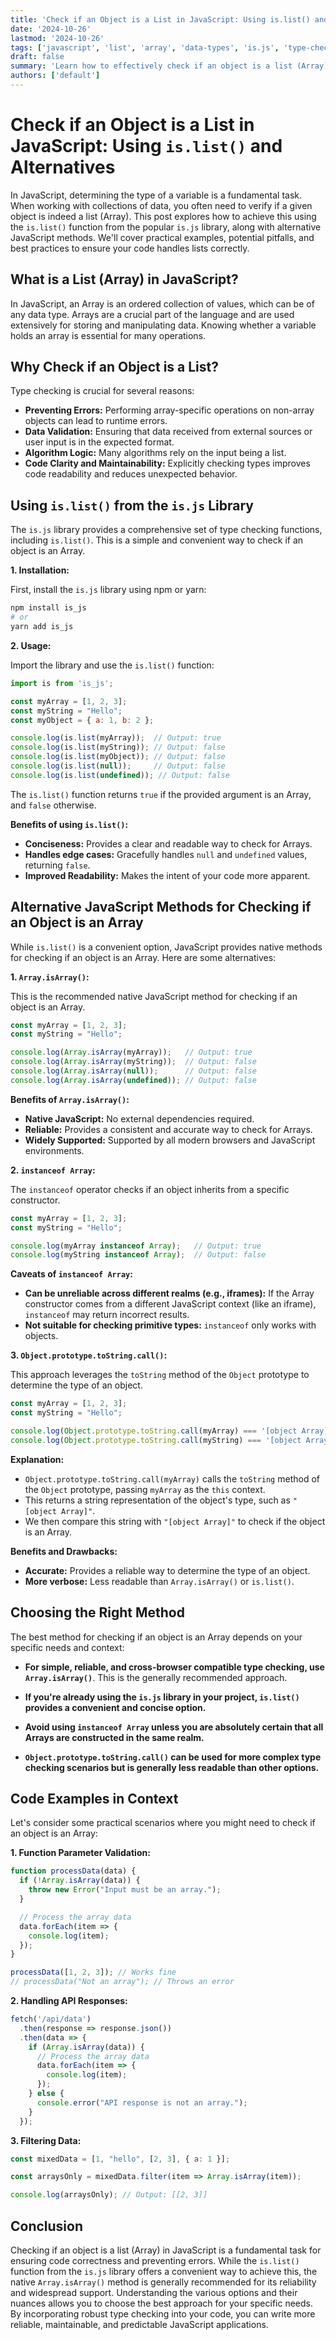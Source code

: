 ```yaml
---
title: 'Check if an Object is a List in JavaScript: Using is.list() and Alternatives'
date: '2024-10-26'
lastmod: '2024-10-26'
tags: ['javascript', 'list', 'array', 'data-types', 'is.js', 'type-checking', 'programming']
draft: false
summary: 'Learn how to effectively check if an object is a list (Array) in JavaScript using the is.list() function from the is.js library and other native JavaScript methods. Understand the nuances and best practices for reliable type checking.'
authors: ['default']
---
```


# Check if an Object is a List in JavaScript: Using `is.list()` and Alternatives

In JavaScript, determining the type of a variable is a fundamental task. When working with collections of data, you often need to verify if a given object is indeed a list (Array). This post explores how to achieve this using the `is.list()` function from the popular `is.js` library, along with alternative JavaScript methods. We'll cover practical examples, potential pitfalls, and best practices to ensure your code handles lists correctly.

## What is a List (Array) in JavaScript?

In JavaScript, an Array is an ordered collection of values, which can be of any data type. Arrays are a crucial part of the language and are used extensively for storing and manipulating data.  Knowing whether a variable holds an array is essential for many operations.

## Why Check if an Object is a List?

Type checking is crucial for several reasons:

*   **Preventing Errors:** Performing array-specific operations on non-array objects can lead to runtime errors.
*   **Data Validation:** Ensuring that data received from external sources or user input is in the expected format.
*   **Algorithm Logic:**  Many algorithms rely on the input being a list.
*   **Code Clarity and Maintainability:** Explicitly checking types improves code readability and reduces unexpected behavior.

## Using `is.list()` from the `is.js` Library

The `is.js` library provides a comprehensive set of type checking functions, including `is.list()`. This is a simple and convenient way to check if an object is an Array.

**1. Installation:**

First, install the `is.js` library using npm or yarn:

```bash
npm install is_js
# or
yarn add is_js
```

**2. Usage:**

Import the library and use the `is.list()` function:

```javascript
import is from 'is_js';

const myArray = [1, 2, 3];
const myString = "Hello";
const myObject = { a: 1, b: 2 };

console.log(is.list(myArray));  // Output: true
console.log(is.list(myString)); // Output: false
console.log(is.list(myObject)); // Output: false
console.log(is.list(null));     // Output: false
console.log(is.list(undefined)); // Output: false
```

The `is.list()` function returns `true` if the provided argument is an Array, and `false` otherwise.

**Benefits of using `is.list()`:**

*   **Conciseness:** Provides a clear and readable way to check for Arrays.
*   **Handles edge cases:**  Gracefully handles `null` and `undefined` values, returning `false`.
*   **Improved Readability:**  Makes the intent of your code more apparent.

## Alternative JavaScript Methods for Checking if an Object is an Array

While `is.list()` is a convenient option, JavaScript provides native methods for checking if an object is an Array. Here are some alternatives:

**1. `Array.isArray()`:**

This is the recommended native JavaScript method for checking if an object is an Array.

```javascript
const myArray = [1, 2, 3];
const myString = "Hello";

console.log(Array.isArray(myArray));   // Output: true
console.log(Array.isArray(myString));  // Output: false
console.log(Array.isArray(null));      // Output: false
console.log(Array.isArray(undefined)); // Output: false
```

**Benefits of `Array.isArray()`:**

*   **Native JavaScript:**  No external dependencies required.
*   **Reliable:**  Provides a consistent and accurate way to check for Arrays.
*   **Widely Supported:**  Supported by all modern browsers and JavaScript environments.

**2. `instanceof Array`:**

The `instanceof` operator checks if an object inherits from a specific constructor.

```javascript
const myArray = [1, 2, 3];
const myString = "Hello";

console.log(myArray instanceof Array);   // Output: true
console.log(myString instanceof Array);  // Output: false
```

**Caveats of `instanceof Array`:**

*   **Can be unreliable across different realms (e.g., iframes):**  If the Array constructor comes from a different JavaScript context (like an iframe), `instanceof` may return incorrect results.
*   **Not suitable for checking primitive types:** `instanceof` only works with objects.

**3. `Object.prototype.toString.call()`:**

This approach leverages the `toString` method of the `Object` prototype to determine the type of an object.

```javascript
const myArray = [1, 2, 3];
const myString = "Hello";

console.log(Object.prototype.toString.call(myArray) === '[object Array]');   // Output: true
console.log(Object.prototype.toString.call(myString) === '[object Array]');  // Output: false
```

**Explanation:**

*   `Object.prototype.toString.call(myArray)` calls the `toString` method of the `Object` prototype, passing `myArray` as the `this` context.
*   This returns a string representation of the object's type, such as `"[object Array]"`.
*   We then compare this string with `"[object Array]"` to check if the object is an Array.

**Benefits and Drawbacks:**

*   **Accurate:**  Provides a reliable way to determine the type of an object.
*   **More verbose:**  Less readable than `Array.isArray()` or `is.list()`.

## Choosing the Right Method

The best method for checking if an object is an Array depends on your specific needs and context:

*   **For simple, reliable, and cross-browser compatible type checking, use `Array.isArray()`**.  This is the generally recommended approach.

*   **If you're already using the `is.js` library in your project, `is.list()` provides a convenient and concise option.**

*   **Avoid using `instanceof Array` unless you are absolutely certain that all Arrays are constructed in the same realm.**

*   **`Object.prototype.toString.call()` can be used for more complex type checking scenarios but is generally less readable than other options.**

## Code Examples in Context

Let's consider some practical scenarios where you might need to check if an object is an Array:

**1. Function Parameter Validation:**

```javascript
function processData(data) {
  if (!Array.isArray(data)) {
    throw new Error("Input must be an array.");
  }

  // Process the array data
  data.forEach(item => {
    console.log(item);
  });
}

processData([1, 2, 3]); // Works fine
// processData("Not an array"); // Throws an error
```

**2. Handling API Responses:**

```javascript
fetch('/api/data')
  .then(response => response.json())
  .then(data => {
    if (Array.isArray(data)) {
      // Process the array data
      data.forEach(item => {
        console.log(item);
      });
    } else {
      console.error("API response is not an array.");
    }
  });
```

**3. Filtering Data:**

```javascript
const mixedData = [1, "hello", [2, 3], { a: 1 }];

const arraysOnly = mixedData.filter(item => Array.isArray(item));

console.log(arraysOnly); // Output: [[2, 3]]
```

## Conclusion

Checking if an object is a list (Array) in JavaScript is a fundamental task for ensuring code correctness and preventing errors. While the `is.list()` function from the `is.js` library offers a convenient way to achieve this, the native `Array.isArray()` method is generally recommended for its reliability and widespread support.  Understanding the various options and their nuances allows you to choose the best approach for your specific needs. By incorporating robust type checking into your code, you can write more reliable, maintainable, and predictable JavaScript applications.